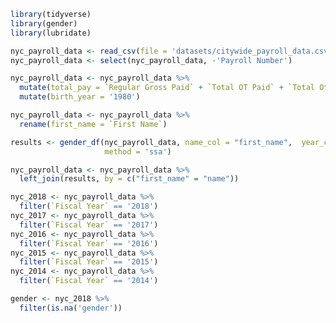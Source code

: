 ```{r}
library(tidyverse)
library(gender)
library(lubridate)

nyc_payroll_data <- read_csv(file = 'datasets/citywide_payroll_data.csv')
nyc_payroll_data <- select(nyc_payroll_data, -'Payroll Number')

nyc_payroll_data <- nyc_payroll_data %>% 
  mutate(total_pay = `Regular Gross Paid` + `Total OT Paid` + `Total Other Pay`) %>%
  mutate(birth_year = '1980')

nyc_payroll_data <- nyc_payroll_data %>%
  rename(first_name = `First Name`)

results <- gender_df(nyc_payroll_data, name_col = "first_name",  year_col = "birth_year",
                     method = 'ssa')

nyc_payroll_data <- nyc_payroll_data %>%
  left_join(results, by = c("first_name" = "name"))

nyc_2018 <- nyc_payroll_data %>%
  filter(`Fiscal Year` == '2018')
nyc_2017 <- nyc_payroll_data %>%
  filter(`Fiscal Year` == '2017')
nyc_2016 <- nyc_payroll_data %>%
  filter(`Fiscal Year` == '2016')
nyc_2015 <- nyc_payroll_data %>%
  filter(`Fiscal Year` == '2015')
nyc_2014 <- nyc_payroll_data %>%
  filter(`Fiscal Year` == '2014')

gender <- nyc_2018 %>%
  filter(is.na('gender'))
          
         

```
